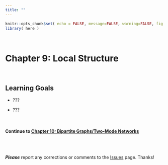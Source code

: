 ```yaml
---
title: ""
---
```


```r
knitr::opts_chunk$set( echo = FALSE, message=FALSE, warning=FALSE, fig.width = 10 )
library( here )
```

<br>

# Chapter 9: Local Structure

<br>

## Learning Goals

  * ???
  
  * ???
  
  
<br>

#### Continue to [Chapter 10: Bipartite Graphs/Two-Mode Networks](ch-10-bipartite-graphs.html)

<br><br>

***Please*** report any corrections or comments to the [Issues](https://github.com/jacobtnyoung/sna-textbook/issues) page. Thanks!

<br><br>

